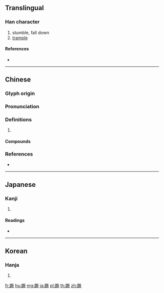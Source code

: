 {{character info/new}}
==Translingual==

===Han character===
{{Han char|rn=157|rad=足|as=12|sn=19|four=61182|canj=RMMTO}}

# stumble, fall down
# [[trample]]

====References====
* {{Han ref|kx=1233.410|dkj=37880|dj=1706.060|hdz=63738.090|uh=8E76|ud=36470|bh=C3DD|bd=50141}}

----

==Chinese==
{{zh-forms}}

===Glyph origin===
{{Han etym}}

===Pronunciation===
{{zh-pron
|m=jué
|c=kyut3,gwai3
|mc=y
|oc=y
|cat=
}}

===Definitions===
{{zh-hanzi}}

# {{rfdef|zh}}

====Compounds====
{{zh-der|一蹶不振|劣蹶|尥蹶子|屯蹶否塞|撩蹶子|痿蹶|直蹶蹶|竭蹶|跛蹶|蹶子|蹶張|蹶然|蹶痿|蹶石伐木|蹶角|蹶踶|蹶蹶}}

===References===
* {{R:yue:Hanzi}}

----

==Japanese==

===Kanji===
{{ja-kanji|grade=|rs=足12}}

# {{defn|lang=ja|sort=足12}}

====Readings====
* {{ja-readings|on=[[けつ]] (ketsu), [[けい]] (kei)|kun=[[つまずく]] (tsumazuku), [[たおれる]] (taoreru)|nanori=}}

----

==Korean==

===Hanja===
{{ko-hanja|hangeul=[[궐]], [[궤]]|eumhun=|rv=gwol, gwe|mr=kwŏl, kwe|y=kwel, kwey}}

# {{defn|lang=ko|sort=足12}}

[[fr:蹶]]
[[hu:蹶]]
[[mg:蹶]]
[[ja:蹶]]
[[pl:蹶]]
[[th:蹶]]
[[zh:蹶]]